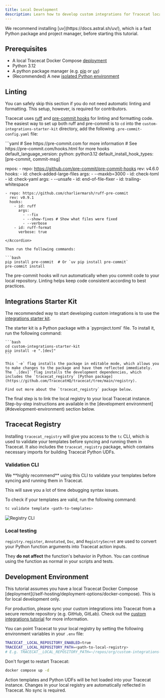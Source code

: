```yaml
---
title: Local Development
description: Learn how to develop custom integrations for Tracecat locally.
---
```



<Tip>
  We recommend installing [uv](https://docs.astral.sh/uv/), which is a fast Python package and project manager, before starting this tutorial.
</Tip>

<ContributingCTA />

## Prerequisites

- A local Tracecat Docker Compose [deployment](/self-hosting/deployment-options/docker-compose)
- Python 3.12
- A python package manager (e.g. [pip](https://pip.pypa.io/en/stable/) or [uv](https://docs.astral.sh/uv/))
- (Recommended) A new [isolated Python environment](https://docs.astral.sh/uv/pip/environments/)

## Linting

<Note>
  You can safely skip this section if you do not need automatic linting and formatting.
  This setup, however, is required for contributors.
</Note>

Tracecat uses [ruff](https://docs.astral.sh/ruff/) and [pre-commit hooks](https://pre-commit.com/) for linting and formatting code.
The easiest way to set up both ruff and pre-commit is to `cd` into the `custom-integrations-starter-kit` directory, add the following `.pre-commit-config.yaml` file:

<Accordion title="pre-commit-config.yaml" icon="code">
  ```yaml
  # See https://pre-commit.com for more information
  # See https://pre-commit.com/hooks.html for more hooks
  default_language_version:
    python: python3.12
  default_install_hook_types: [pre-commit, commit-msg]

  repos:
    - repo: https://github.com/pre-commit/pre-commit-hooks
      rev: v4.6.0
      hooks:
        - id: check-added-large-files
          args:
            - --maxkb=3000
        - id: check-toml
        - id: check-yaml
          args:
            - --unsafe
        - id: end-of-file-fixer
        - id: trailing-whitespace

    - repo: https://github.com/charliermarsh/ruff-pre-commit
      rev: v0.9.1
      hooks:
        - id: ruff
          args:
            - --fix
            - --show-fixes # Show what files were fixed
            - --verbose
        - id: ruff-format
          verbose: true
  ```
</Accordion>

Then run the following commands:

```bash
pip install pre-commit  # Or `uv pip install pre-commit`
pre-commit install
```

The pre-commit hooks will run automatically when you commit code to your local repository.
Linting helps keep code consistent according to best practices.

## Integrations Starter Kit

The recommended way to start developing custom integrations is to use the [integrations starter kit](https://github.com/TracecatHQ/custom-integrations-starter-kit).

<Steps>
  <CreateNewRepoStep />
  <Step title="Install package and tracecat_registry">
    The starter kit is a Python package with a `pyproject.toml` file.
    To install it, run the following command:

    ```bash
    cd custom-integrations-starter-kit
    pip install -e ".[dev]"
    ```

    This `-e` flag installs the package in editable mode, which allows you to make changes to the package and have them reflected immediately.
    The `.[dev]` flag installs the development dependencies, which includes the `tracecat_registry` [Python package](https://github.com/TracecatHQ/tracecat/tree/main/registry).

    Find out more about the `tracecat_registry` package below.
  </Step>
  <Step title="Setup development environment">
    The final step is to link the local registry to your local Tracecat instance.
    Step-by-step instructions are available in the [development environment](#development-environment) section below.
  </Step>
</Steps>

## Tracecat Registry

Installing `tracecat_registry` will give you access to the `tc` CLI, which is used to validate your templates before syncing and running them in Tracecat.
It also includes the `tracecat_registry` package, which contains necessary imports for building Tracecat Python UDFs.

### Validation CLI

<Tip>
  We **highly recommend** using this CLI to validate your templates before syncing and running them in Tracecat.

  This will save you a lot of time debugging syntax issues.
</Tip>

To check if your templates are valid, run the following command:

```bash
tc validate template <path-to-templates>
```

![Registry CLI](/img/integrations/registry-cli.png)

### Local testing

`registry.register`, `Annotated`, `Doc`, and `RegistrySecret` are used to convert your Python function arguments into Tracecat action inputs.

They **do not affect** the function's behavior in Python.
You can continue using the function as normal in your scripts and tests.

## Development Environment

<Note>
  This tutorial assumes you have a local Tracecat Docker Compose [deployment](/self-hosting/deployment-options/docker-compose).
</Note>

<Warning>
  This is for local development only.

  For production, please sync your custom integrations into Tracecat from a secure remote repository (e.g. GitHub, GitLab).
  Check out the [custom integrations tutorial](/tutorials/custom-integrations) for more information.
</Warning>

You can point Tracecat to your local registry by setting the following environment variables in your `.env` file:

```bash
TRACECAT__LOCAL_REPOSITORY_ENABLED=true
TRACECAT__LOCAL_REPOSITORY_PATH=<path-to-local-registry>
# E.g. TRACECAT__LOCAL_REPOSITORY_PATH=~/repos/org/custom-integrations-starter-kit
```

Don't forget to restart Tracecat:

```bash
docker compose up -d
```

Action templates and Python UDFs will be hot loaded into your Tracecat instance.
Changes in your local registry are automatically reflected in Tracecat.
No sync is required.
